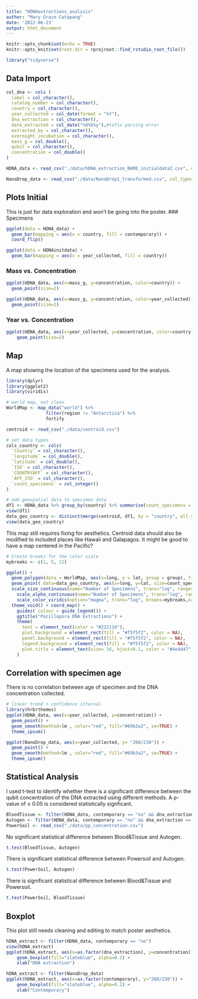 ```yaml
---
title: "HDNAextractions_analysis"
author: "Mary Grace Catapang"
date: '2022-06-23'
output: html_document
---
```


```r
knitr::opts_chunk$set(echo = TRUE)
knitr::opts_knit$set(root.dir = rprojroot::find_rstudio_root_file())
```
```r
library("tidyverse")
```
## Data Import
```r
col_dna <- cols (
  label = col_character(),
  catalog_number = col_character(),
  country = col_character(),
  year_collected = col_date(format = "%Y"),
  dna_extraction = col_character(),
  date_extracted = col_date("%d%b%y"),#tofix parsing error
  extracted_by = col_character(),
  overnight_incubation = col_character(),
  mass_g = col_double(),
  qubit = col_character(),
  concentration = col_double()
)
```
```r
HDNA_data <- read_csv("./data/hDNA_extraction_NHRE_initialdata2.csv", col_types = col_dna)
```
```r
NanoDrop_data <- read_csv("./data/NanoDrop1_transformed.csv", col_types = col_dna)
```

## Plots Initial
This is just for data exploration and won't be going into the poster.
### Specimens
```r
ggplot(data = HDNA_data) + 
  geom_bar(mapping = aes(x = country, fill = contemporary)) +
  coord_flip()
```
```r
ggplot(data = HDNAinitdata) + 
  geom_bar(mapping = aes(x = year_collected, fill = country))
```

### Mass vs. Concentration 
```r
ggplot(HDNA_data, aes(x=mass_g, y=concentration, color=country)) +
  geom_point(size=2)
```
```r
ggplot(HDNA_data, aes(x=mass_g, y=concentration, color=year_collected)) +
  geom_point(size=2)
```
### Year vs. Concentration
```r
ggplot(HDNA_data, aes(x=year_collected, y=concentration, color=country)) + 
    geom_point(size=2)
```
## Map
A map showing the location of the specimens used for the analysis.
```r
library(dplyr)
library(ggplot2)
library(viridis)
```

```r
# world map, not clean
WorldMap <- map_data("world") %>%
               filter(region != "Antarctica") %>%
               fortify
```
```r
centroid <- read_csv("./data/centroid.csv")
```
```r
# set data types
cols_country <- cols(
  `Country` = col_character(),
  `longitude` = col_double(),
  `latitude` = col_double(),
  `ISO` = col_character(),
  `COUNTRYAFF` = col_character(),
  `AFF_ISO` = col_character(),
  `count_specimens` = col_integer()
)

# add geospatial data to specimen data
df1 <- HDNA_data %>% group_by(country) %>% summarise(count_specimens = n())
view(df1)
data_geo_country <- distinct(merge(centroid, df1, by = "country", all.y=TRUE, col_types = cols_country))
view(data_geo_country)
```
This map still requires fixing for aesthetics. Centroid data should also be modified to included places like Hawaii and Galapagos. It might be good to have a map centered in the Pacific?
```r
# Create breaks for the color scale
mybreaks <- c(1, 5, 12)

ggplot() +
  geom_polygon(data = WorldMap, aes(x=long, y = lat, group = group), fill="grey", alpha=0.9) +
  geom_point( data=data_geo_country, aes(x=long, y=lat, size=count_specimens, color=count_specimens, alpha = count_specimens))+
  scale_size_continuous(name="Number of Specimens", trans="log", range=c(3,10), breaks=mybreaks) +
    scale_alpha_continuous(name="Number of Specimens", trans="log", range=c(0.1, .9), breaks=mybreaks) +
    scale_color_viridis(option="magma", trans="log", breaks=mybreaks,name="Number of Specimens" ) +
  theme_void() + coord_map() + 
    guides( colour = guide_legend()) +
    ggtitle("Pocillopora DNA Extractions") +
    theme(
      text = element_text(color = "#22211d"),
      plot.background = element_rect(fill = "#f5f5f2", color = NA), 
      panel.background = element_rect(fill = "#f5f5f2", color = NA), 
      legend.background = element_rect(fill = "#f5f5f2", color = NA),
      plot.title = element_text(size= 16, hjust=0.1, color = "#4e4d47", margin = margin(b = -0.1, t = 0.4, l = 2, unit = "cm")),
    )
```
## Correlation with specimen age 
There is no correlation between age of specimen and the DNA concentration collected.
```r
# linear trend + confidence interval
library(hrbrthemes)
ggplot(HDNA_data, aes(x=year_collected, y=concentration)) +
  geom_point() +
  geom_smooth(method=lm , color="red", fill="#69b3a2", se=TRUE) +
  theme_ipsum()
```
```r
ggplot(NanoDrop_data, aes(x=year_collected, y= "260/230")) +
  geom_point() +
  geom_smooth(method=lm , color="red", fill="#69b3a2", se=TRUE) +
  theme_ipsum()
```
## Statistical Analysis
I used t-test to identify whether there is a significant difference between the qubit concentration of the DNA extracted using different methods. A p-value of ≤ 0.05 is considered statistically signficant.

```r
BloodTissue <- filter(HDNA_data, contemporary == "no" && dna_extraction == "Qiagen Dneasy Blood & Tissue Kit" )
Autogen <- filter(HDNA_data, contemporary == "no" && dna_extraction == "Qiagen Dneasy Blood & Tissue Kit" )
PowerSoil <- read_csv("./data/pp_concentration.csv")
```
No significant statistical difference between Blood&Tissue and Autogen.
```r

t.test(BloodTissue, Autogen) 
```
There is significant statistical difference between Powersoil and Autogen.
```r

t.test(PowerSoil, Autogen) 
```
There is significant statistical difference between Blood&Tissue and Powersoil.
```r

t.test(PowerSoil, BloodTissue) 
```
## Boxplot
This plot still needs cleaning and editing to match poster aesthetics. 
```r
hDNA_extract <- filter(HDNA_data, contemporary == "no")
view(hDNA_extract)
ggplot(hDNA_extract, aes(x=as.factor(dna_extraction), y=concentration)) + 
    geom_boxplot(fill="slateblue", alpha=0.2) + 
    xlab("DNA extraction")
```
```r
hDNA_extract <- filter(NanoDrop_data)
ggplot(hDNA_extract, aes(x=as.factor(contemporary), y="260/230")) + 
    geom_boxplot(fill="slateblue", alpha=0.2) + 
    xlab("Contemporary")

```

